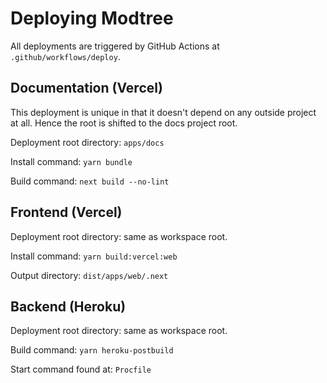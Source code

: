 # Deploying Modtree

All deployments are triggered by GitHub Actions at
`.github/workflows/deploy`.

## Documentation (Vercel)

This deployment is unique in that it doesn't depend on any outside
project at all. Hence the root is shifted to the docs project root.

Deployment root directory: `apps/docs`

Install command: `yarn bundle`

Build command: `next build --no-lint`

## Frontend (Vercel)

Deployment root directory: same as workspace root.

Install command: `yarn build:vercel:web`

Output directory: `dist/apps/web/.next`

## Backend (Heroku)

Deployment root directory: same as workspace root.

Build command: `yarn heroku-postbuild`

Start command found at: `Procfile`
